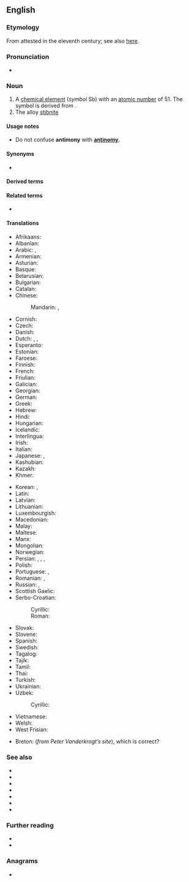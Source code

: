 ==English==
{{elements|Sb|tin|Sn|tellurium|Te}}
{{wikipedia}}

===Etymology===
From {{der|en|ML.|antimonium}} attested in the eleventh century; see also [[w:Antimony#Etymology|here]].

===Pronunciation===
* {{a|UK}} {{IPA|/ˈæn.tɪ.mə.niː/|lang=en}}

===Noun===
{{en-noun|-}}

# A [[chemical element]] (''symbol'' Sb) with an [[atomic number]] of 51. The symbol is derived from {{cog|la|stibium}}.
# The alloy [[stibnite]]

====Usage notes====
* Do not confuse '''antimony''' with '''[[antinomy]]'''.

====Synonyms====
* {{l|en|stibium}}

====Derived terms====
{{der3|antimonate|antimonial|antimonian|antimoniate|antimoniated|antimonic|antimonide|antimonioso-|[[antimonious]], [[antimonous]]|antimonite|[[antimoniuret]], [[antimoniuretted]]|antimony blende|antimony bloom|antimony glance|antimony hydride|antimonyl|[[antimony ocher]], [[antimony ochre]]|antimony oxide|antimony oxysulfide|antimony pentachloride|antimony pentafluoride|antimony pentoxide|[[antimony pentasulfide]], [[antimony pentasulphide]]|antimony quintachloride|antimony sesquioxide|[[antimony sulfide]], [[antimony sulphide]]|antimony tetroxide|antimony triacetate|antimony tribromide|antimony trichloride|antimony trifluoride|antimony trihydride|antimony triiodide|antimony trioxide|antimony triselenide|antimony tritelluride|antimony vermilion|arsenical antimony|black antimony|butter of antimony|crocus of antimony|crude antimony|flowers of antimony|glass of antimony|gray antimony|red antimony|regulus of antimony|saffron of antimony|[[sulfurated antimony]], [[sulphurated antimony]]|[[sulfide of antimony]], [[sulphide of antimony]]|tartarated antimony|[[pentasulfide antimony]], [[pentasulphide antimony]]|triphenylantimony|white antimony|lang=en}}

====Related terms====
* {{l|en|antimonium}}

====Translations====
{{trans-top|chemical element}}
* Afrikaans: {{t|af|antimoon}}
* Albanian: {{t+|sq|antimon}}
* Arabic: {{t|ar|أَنْتِيمُون|m|tr=ʾantimūn}}, {{t|ar|إثمد|tr=ʾiṯmid}}
* Armenian: {{t+|hy|ծարիր}}
* Asturian: {{t|ast|antimoniu|m}}
* Basque: {{t|eu|antimonioa}}
* Belarusian: {{t|be|сурма́|f}}
* Bulgarian: {{t|bg|антимо́н|m}}
* Catalan: {{t+|ca|antimoni|m}}
* Chinese:
*: Mandarin: {{t+|cmn|銻}}, {{t+|cmn|锑|tr=tī}}
* Cornish: {{t|kw|antymony}}
* Czech: {{t+|cs|antimon|m}}
* Danish: {{t+|da|antimon}}
* Dutch: {{t+|nl|antimonium|n}}, {{t+|nl|antimoon|n}}, {{t+|nl|stibium}}
* Esperanto: {{t+|eo|antimono}}
* Estonian: {{t+|et|antimon}}
* Faroese: {{t|fo|antimon}}
* Finnish: {{t+|fi|antimoni}}
* French: {{t+|fr|antimoine|m}}
* Friulian: {{t|fur|antimoni}}
* Galician: {{t+|gl|antimonio}}
* Georgian: {{t|ka|სტიბიუმი}}
* German: {{t+|de|Antimon|n}}
* Greek: {{t+|el|αντιμόνιο|n}}
* Hebrew: {{t+|he|אנטימון|m|tr=antimón}}
* Hindi: {{t+|hi|अंजन}}
* Hungarian: {{t+|hu|antimon}}
* Icelandic: {{t|is|antímon}}
* Interlingua: {{t|ia|antimonio}}
* Irish: {{t|ga|antamón|m}}
* Italian: {{t+|it|antimonio|m}}
* Japanese: {{t+|ja|アンチモン|tr=anchimon}}, {{t|ja|アンチモニー|tr=anchimonī}}
* Kashubian: {{t|csb|antimón}}
* Kazakh: {{t+|kk|сурьма}}
* Khmer: {{t|km|អង់ទីម៉ាន់|tr=ɑngtiiman}}
{{trans-mid}}
* Korean: {{t+|ko|안티몬}}, {{t|ko|안티모니}}
* Latin: {{t+|la|stibium}}
* Latvian: {{t|lv|antimons}}
* Lithuanian: {{t+|lt|stibis}}
* Luxembourgish: {{t|lb|Antimon}}
* Macedonian: {{t|mk|антимон|m}}
* Malay: {{t|ms|antimoni}}
* Maltese: {{t|mt|antimonju}}
* Manx: {{t|gv|antimoan}}
* Mongolian: {{t+|mn|будаг}}
* Norwegian: {{t|no|antimon}}
* Persian: {{t|fa|انتیموان|tr=antimoân}}, {{t|fa|روی سخته|tr=ruy saxte}}, {{t+|fa|سرمه|tr=sorme}}, {{t|fa|زنگلک|tr=zangolak}}
* Polish: {{t+|pl|antymon|m}}
* Portuguese: {{t+|pt|antimónio|m}} {{qualifier|Portugal}}, {{t+|pt|antimônio|m}} {{qualifier|Brazil}}
* Romanian: {{t+|ro|antimoniu|n}}, {{t+|ro|stibiu}}
* Russian: {{t+|ru|сурьма́|f}}, {{t|ru|сти́биум|m}}
* Scottish Gaelic: {{t|gd|antamòn}}
* Serbo-Croatian:
*: Cyrillic: {{t|sh|а̀нтимон|m}}
*: Roman: {{t+|sh|àntimon|m}}
* Slovak: {{t|sk|antimón|m}}
* Slovene: {{t+|sl|antimon|m}}
* Spanish: {{t+|es|antimonio|m}}
* Swedish: {{t+|sv|antimon|n}}
* Tagalog: {{t|tl|antimonyo}}
* Tajik: {{t|tg|сурьма}}
* Tamil: {{t|ta|அந்திமன்}}
* Thai: {{t|th|พลวง}}
* Turkish: {{t+|tr|antimon}}
* Ukrainian: {{t|uk|сурма́|f}}
* Uzbek: {{t|uz|sur’ma}}
*: Cyrillic: {{t+|uz|сурьма}}
* Vietnamese: {{t|vi|antimon}}
* Welsh: {{t+|cy|antimoni}}
* West Frisian: {{t|fy|antimoon|n}}
{{trans-bottom}}

{{trans-see|stibnite}}

<!--Remove this section once all of the translations below have been moved into the tables above.-->
{{checktrans-top}}
* Breton: {{t-check|br|antimoan}} (''from Peter Vanderkrogt’s site''), {{t-check|br|stibiom|m}} which is correct?
{{trans-mid}}
{{trans-bottom}}

===See also===
* {{l|en|allemonite}}
* {{l|en|kermesite}}
* {{l|en|leo ruber}}
* {{l|en|lupus metallorum}}
* {{l|en|plumbum nigrum}}
* {{l|en|proteus}}
* {{l|en|valentinite}}

===Further reading===
* {{R:WebMineral}}
* {{R:mindat}}

===Anagrams===
* {{anagrams|en|antinomy}}